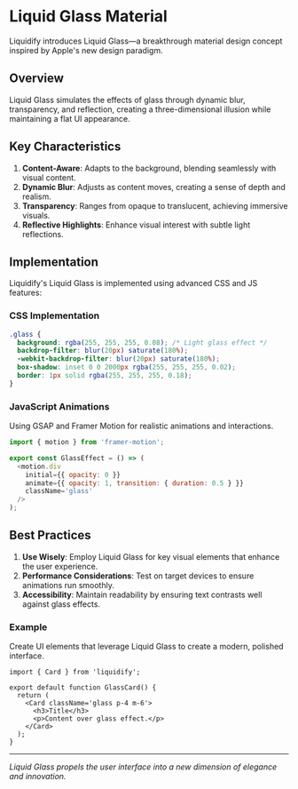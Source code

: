 # Liquid Glass Material

Liquidify introduces Liquid Glass—a breakthrough material design concept inspired by Apple's new design paradigm.

## Overview

Liquid Glass simulates the effects of glass through dynamic blur, transparency, and reflection, creating a three-dimensional illusion while maintaining a flat UI appearance.

## Key Characteristics

1. **Content-Aware**: Adapts to the background, blending seamlessly with visual content.
2. **Dynamic Blur**: Adjusts as content moves, creating a sense of depth and realism.
3. **Transparency**: Ranges from opaque to translucent, achieving immersive visuals.
4. **Reflective Highlights**: Enhance visual interest with subtle light reflections.

## Implementation

Liquidify's Liquid Glass is implemented using advanced CSS and JS features:

### CSS Implementation

```css
.glass {
  background: rgba(255, 255, 255, 0.08); /* Light glass effect */
  backdrop-filter: blur(20px) saturate(180%);
  -webkit-backdrop-filter: blur(20px) saturate(180%);
  box-shadow: inset 0 0 2000px rgba(255, 255, 255, 0.02);
  border: 1px solid rgba(255, 255, 255, 0.18);
}
```

### JavaScript Animations

Using GSAP and Framer Motion for realistic animations and interactions.

```js
import { motion } from 'framer-motion';

export const GlassEffect = () => (
  <motion.div
    initial={{ opacity: 0 }}
    animate={{ opacity: 1, transition: { duration: 0.5 } }}
    className='glass'
  />
);
```

## Best Practices

1. **Use Wisely**: Employ Liquid Glass for key visual elements that enhance the user experience.
2. **Performance Considerations**: Test on target devices to ensure animations run smoothly.
3. **Accessibility**: Maintain readability by ensuring text contrasts well against glass effects.

### Example

Create UI elements that leverage Liquid Glass to create a modern, polished interface.

```tsx
import { Card } from 'liquidify';

export default function GlassCard() {
  return (
    <Card className='glass p-4 m-6'>
      <h3>Title</h3>
      <p>Content over glass effect.</p>
    </Card>
  );
}
```

---

_Liquid Glass propels the user interface into a new dimension of elegance and innovation._
